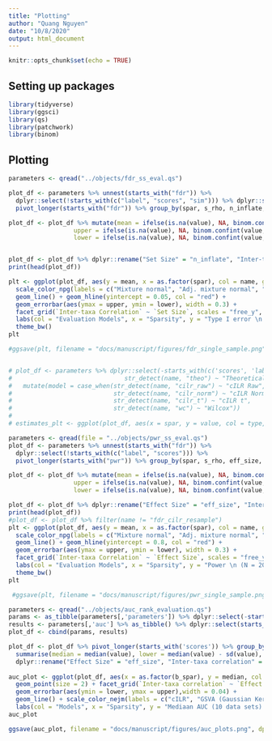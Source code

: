 ```yaml
---
title: "Plotting"
author: "Quang Nguyen"
date: "10/8/2020"
output: html_document
---
```


```r
knitr::opts_chunk$set(echo = TRUE)
```

## Setting up packages  
```r
library(tidyverse)
library(ggsci)
library(qs)
library(patchwork)
library(binom)
```

## Plotting  

```r
parameters <- qread("../objects/fdr_ss_eval.qs")

plot_df <- parameters %>% unnest(starts_with("fdr")) %>% 
  dplyr::select(!starts_with(c("label", "scores", "sim"))) %>% dplyr::select(!starts_with("fdr_se")) %>% 
  pivot_longer(starts_with("fdr")) %>% group_by(spar, s_rho, n_inflate, name)

plot_df <- plot_df %>% mutate(mean = ifelse(is.na(value), NA, binom.confint(value, 2e4, conf.level = 0.95, methods = "ac")$mean), 
                  upper = ifelse(is.na(value), NA, binom.confint(value, 2e4, conf.level = 0.95, methods = "ac")$upper),
                  lower = ifelse(is.na(value), NA, binom.confint(value, 2e4, conf.level = 0.95, methods = "ac")$lower))


plot_df <- plot_df %>% dplyr::rename("Set Size" = "n_inflate", "Inter-taxa Correlation" = "s_rho")
print(head(plot_df))

plt <- ggplot(plot_df, aes(y = mean, x = as.factor(spar), col = name, group = name)) + geom_point() +
  scale_color_npg(labels = c("Mixture normal", "Adj. mixture normal", "normal", "Adj. normal", "Wilcoxon Rank Sum")) + 
  geom_line() + geom_hline(yintercept = 0.05, col = "red") +
  geom_errorbar(aes(ymax = upper, ymin = lower), width = 0.3) +
  facet_grid(`Inter-taxa Correlation` ~ `Set Size`, scales = "free_y", labeller = label_both) +
  labs(col = "Evaluation Models", x = "Sparsity", y = "Type I error \n (N = 20,000, alpha = 0.05)") + 
  theme_bw()
plt

#ggsave(plt, filename = "docs/manuscript/figures/fdr_single_sample.png", dpi = 300, width = 10, height = 10)


# plot_df <- parameters %>% dplyr::select(-starts_with(c('scores', 'label'))) %>% unnest(starts_with("fdr")) %>%  pivot_longer(starts_with("fdr_se")) %>% mutate(type = case_when(str_detect(name, "emp")~ "Empirical",
#                               str_detect(name, "theo") ~ "Theoretical")) %>% 
#   mutate(model = case_when(str_detect(name, "cilr_raw") ~ "cILR Raw",
#                            str_detect(name, "cilr_norm") ~ "cILR Norm",
#                            str_detect(name, "cilr_t") ~ "cILR t",
#                            str_detect(name, "wc") ~ "Wilcox"))
# 
# estimates_plt <- ggplot(plot_df, aes(x = spar, y = value, col = type, shape = model, group = name)) + geom_point() + geom_line() + facet_grid(n_inflate ~ b_rho) + scale_color_nejm()


```

```r

parameters <- qread(file = "../objects/pwr_ss_eval.qs")
plot_df <- parameters %>% unnest(starts_with("fdr")) %>% 
  dplyr::select(!starts_with(c("label", "scores"))) %>% 
  pivot_longer(starts_with("pwr")) %>% group_by(spar, s_rho, eff_size, name) %>% unnest(value)

plot_df <- plot_df %>% mutate(mean = ifelse(is.na(value), NA, binom.confint(value, 2e4, conf.level = 0.95, methods = "ac")$mean), 
                  upper = ifelse(is.na(value), NA, binom.confint(value, 2e4, conf.level = 0.95, methods = "ac")$upper),
                  lower = ifelse(is.na(value), NA, binom.confint(value, 2e4, conf.level = 0.95, methods = "ac")$lower))

plot_df <- plot_df %>% dplyr::rename("Effect Size" = "eff_size", "Inter-taxa Correlation" = "s_rho")
print(head(plot_df))
#plot_df <- plot_df %>% filter(name != "fdr_cilr_resample")
plt <- ggplot(plot_df, aes(y = mean, x = as.factor(spar), col = name, group = name)) + geom_point() +
  scale_color_npg(labels = c("Mixture normal", "Adj. mixture normal", "normal", "Adj. normal", "Wilcoxon Rank Sum")) + 
  geom_line() + geom_hline(yintercept = 0.8, col = "red") + 
  geom_errorbar(aes(ymax = upper, ymin = lower), width = 0.3) + 
  facet_grid(`Inter-taxa Correlation` ~ `Effect Size`, scales = "free_y", labeller = label_both) +
  labs(col = "Evaluation Models", x = "Sparsity", y = "Power \n (N = 20000, alpha = 0.05)") + 
  theme_bw()
plt

 #ggsave(plt, filename = "docs/manuscript/figures/pwr_single_sample.png", dpi = 300, width = 10, height = 10)
```





```r
parameters <- qread("../objects/auc_rank_evaluation.qs")
params <- as_tibble(parameters[,'parameters']) %>% dplyr::select(-starts_with('scores'))
results <- parameters[,'auc'] %>% as_tibble() %>% dplyr::select(starts_with('scores'))
plot_df <- cbind(params, results)

plot_df <- plot_df %>% pivot_longer(starts_with('scores')) %>% group_by(b_spar, b_rho, eff_size, name) %>% 
  summarise(median = median(value), lower = median(value) - sd(value), upper = median(value) + sd(value)) %>% 
  dplyr::rename("Effect Size" = "eff_size", "Inter-taxa correlation" = "b_rho")
  
auc_plot <- ggplot(plot_df, aes(x = as.factor(b_spar), y = median, col = name, group = name)) + geom_hline(yintercept = 0.8, col = "red") + 
  geom_point(size = 2) + facet_grid(`Inter-taxa correlation` ~ `Effect Size`, labeller = label_both) + theme_bw() +
  geom_errorbar(aes(ymin = lower, ymax = upper),width = 0.04) + 
  geom_line() + scale_color_nejm(labels = c("cILR", "GSVA (Gaussian Kernel)", "GSVA (Poisson Kernel)", "Proportions","ssGSEA")) + 
  labs(col = "Models", x = "Sparsity", y = "Mediaan AUC (10 data sets) with HD intervals")
auc_plot

ggsave(auc_plot, filename = "docs/manuscript/figures/auc_plots.png", dpi = 300, width = 10, height = 10)


```